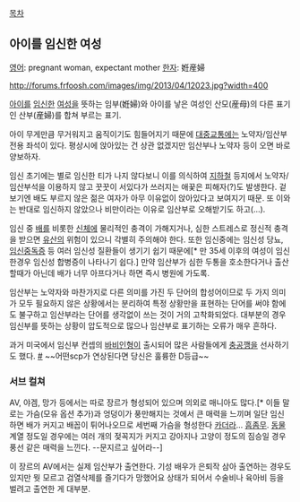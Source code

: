 [[목차]]

== 아이를 임신한 여성 ==
[[영어]]: pregnant woman, expectant mother
[[한자]]: 姙産婦

http://forums.frfoosh.com/images/img/2013/04/12023.jpg?width=400

[[아이]]를 [[임신]]한 [[여성]]을 뜻하는 임부(姙婦)와 아이를 낳은 여성인 산모(産母)의 다른 표기인 산부(産婦)를 합쳐 부르는 표기.

아이 무게만큼 무거워지고 움직이기도 힘들어지기 때문에 [[대중교통]]에는 노약자/임산부 전용 좌석이 있다. 평상시에 앉아있는 건 상관 없겠지만 임산부나 노약자 등이 오면 바로 양보하자.

임신 초기에는 별로 임신한 티가 나지 않다보니 이를 의식하여 [[지하철]] 등지에서 노약자/임산부석을 이용하지 않고 꿋꿋이 서있다가 쓰러지는 애꿎은 피해자(?)도 발생한다.  겉보기엔 배도 부르지 않은 젊은 여자가 아무 이유없이 앉아있다고 보여지기 때문.  또 이와는 반대로 임신하지 않았으나 비만이라는 이유로 임산부로 오해받기도 하고(...).

임신 중 [[배]]를 비롯한 [[신체]]에 물리적인 충격이 가해지거나, 심한 스트레스로 정신적 충격을 받으면 [[유산]]의 위험이 있으니 각별히 주의해야 한다. 또한 임신중에는 임신성 당뇨, [[임신중독증]] 등 여러 임신성 질환들이 생기기 쉽기 때문에[* 만 35세 이후의 여성이 임신한경우 임신성 합병증이 나타나기 쉽다.] 만약 임산부가 심한 두통을 호소한다거나 출산할때가 아닌데 배가 너무 아프다거나 하면 즉시 병원에 가도록.

임산부는 노약자와 마찬가지로 다른 의미를 가진 두 단어의 합성어이므로 두 가지 의미가 모두 필요하지 않은 상황에서는 분리하여 특정 상황만을 표현하는 단어를 써야 함에도 불구하고 임산부라는 단어를 생각없이 쓰는 것이 거의 고착화되었다. 대부분의 경우 임신부를 뜻하는 상황이 압도적으로 많으나 임산부로 표기하는 오류가 매우 흔하다.

과거 미국에서 임신부 컨셉의 [[바비인형]]이 출시되어 많은 사람들에게 [[충공깽]]을 선사하기도 했다. [http://cphoto.asiae.co.kr/listimglink/6/2012052307262883905_3.jpg #]
~~어떤scp가 연상된다면 당신은 훌륭한 D등급~~
=== 서브 컬쳐 ===
AV, 야겜, 망가 등에서는 따로 장르가 형성되어 있으며 의외로 매니아도 많다.[* 이들 말로는 가슴(모유 옵션 추가)과 엉덩이가 풍만해지는 것에서 큰 매력을 느끼며 일단 임신하면 배가 커지고 배꼽이 튀어나오므로 세번째 가슴을 형성한다 [[카더라]]... [[흠좀무]]. [[동물]] 계열 정도일 경우에는 여러 개의 젖꼭지가 커지고 강아지나 고양이 정도의 짐승일 경우 풍선 같은 매력을 느낀다. --문지르고 싶어라--]

이 장르의 AV에서는 실제 임산부가 출연한다. 기성 배우가 은퇴작 삼아 출연하는 경우도 있지만 뭣 모르고 검열삭제를 즐기다가 망했어요 상태가 되어서 수술비나 육아비 등을 벌려고 출연한 게 대부분.

